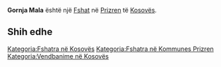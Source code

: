 {{Fshat në Kosovës
 | Emri                = Gornja Mala
| srp_N_name = Gornja Mala
| srp_N_FULL_NAME_RO = Gornja Mala
| srp_N_FULL_NAME_ND_RO = Gornja Mala
| srp_N_SORT_NAME_RG = GORNJAMALA
| srp_N_FULL_NAME_RG = Gornja Mala
| srp_N_FULL_NAME_ND_RG = Gornja Mala
| srp_V_name = Gornje Mali
| srp_V_FULL_NAME_RO = Gornje Mali
| srp_V_FULL_NAME_ND_RO = Gornje Mali
| srp_V_SORT_NAME_RG = GORNJEMALI
| srp_V_FULL_NAME_RG = Gornje Mali
| srp_V_FULL_NAME_ND_RG = Gornje Mali

 | Emri (Rasa dhanore) = 
 | Figura              = 
 | Shteti              = Kosovo
 | Komuna              = Prizren
 | Kodi postar         = 
 | Sipërfaqja          = 

 | Popullsia           = 

 | Regj. i popullsisë  = 
 | Dend. e popullsisë  = 
 | Faqja zyrtare       = 
 <!--- Koordinatat ----> 
 | Gjerësia            = 42.172778
 | Gjatësia            = 20.936111
 | Lartësia            = 
}}
'''Gornja Mala''' është një [[Fshat]] në [[Prizren]] të [[Kosovës]].

<!-- == Gjeografia == -->
<!-- == Historia == -->
<!-- == Demografia == -->
== Shih edhe ==
{{Komuna Prizren}}
{{Kosovo-Administrata-Cung}}

[[Kategoria:Fshatra në Kosovës]]
[[Kategoria:Fshatra në Kommunes Prizren]]
[[Kategoria:Vendbanime në Kosovës]]